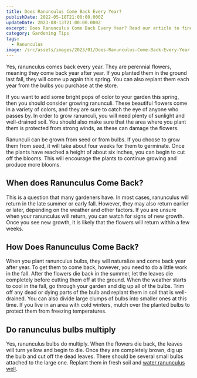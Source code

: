 ```yaml
---
title: Does Ranunculus Come Back Every Year?
publishDate: 2022-05-18T21:00:00.000Z
updateDate: 2023-08-13T21:00:00.000Z
excerpt: Does Ranunculus Come Back Every Year? Read our article to find out.
category: Gardening Tips
tags:
  - Ranunculus
image: /src/assets/images/2023/01/Does-Ranunculus-Come-Back-Every-Year.jpeg
---
```


Yes, ranunculus comes back every year. They are perennial flowers, meaning they come back year after year. If you planted them in the ground last fall, they will come up again this spring. You can also replant them each year from the bulbs you purchase at the store.

If you want to add some bright pops of color to your garden this spring, then you should consider growing ranunculi. These beautiful flowers come in a variety of colors, and they are sure to catch the eye of anyone who passes by. In order to grow ranunculi, you will need plenty of sunlight and well-drained soil. You should also make sure that the area where you plant them is protected from strong winds, as these can damage the flowers. 

Ranunculi can be grown from seed or from bulbs. If you choose to grow them from seed, it will take about four weeks for them to germinate. Once the plants have reached a height of about six inches, you can begin to cut off the blooms. This will encourage the plants to continue growing and produce more blooms.

## When does Ranunculus Come Back?

This is a question that many gardeners have. In most cases, ranunculus will return in the late summer or early fall. However, they may also return earlier or later, depending on the weather and other factors. If you are unsure when your ranunculus will return, you can watch for signs of new growth. Once you see new growth, it is likely that the flowers will return within a few weeks.

## How Does Ranunculus Come Back?

When you plant ranunculus bulbs, they will naturalize and come back year after year. To get them to come back, however, you need to do a little work in the fall. After the flowers die back in the summer, let the leaves die completely before cutting them off at the ground. When the weather starts to cool in the fall, go through your garden and dig up all of the bulbs. Trim off any dead or dying parts of the bulb and replant them in soil that is well-drained. You can also divide large clumps of bulbs into smaller ones at this time. If you live in an area with cold winters, mulch over the planted bulbs to protect them from freezing temperatures.

## Do ranunculus bulbs multiply

Yes, ranunculus bulbs do multiply. When the flowers die back, the leaves will turn yellow and begin to die. Once they are completely brown, dig up the bulb and cut off the dead leaves. There should be several small bulbs attached to the large one. Replant them in fresh soil and [water ranunculus well](https://veggiesville.com/how-to-water-ranunculus-the-right-way/).
